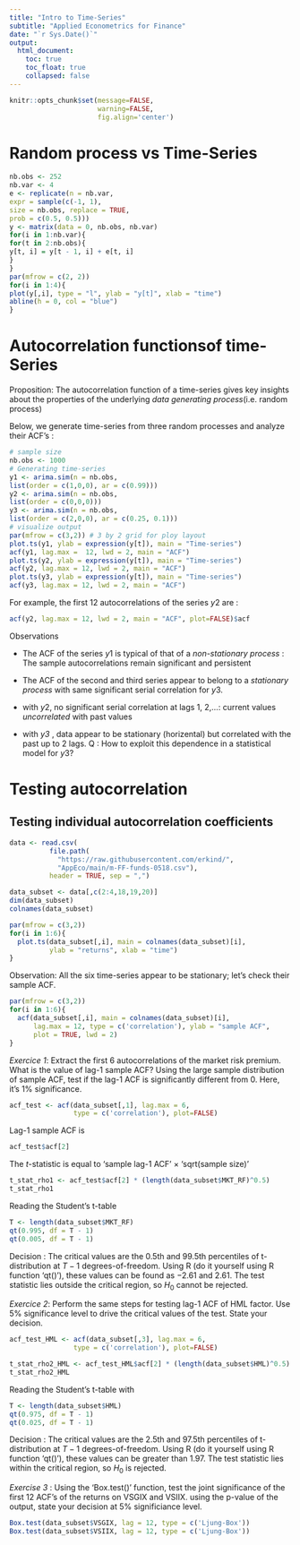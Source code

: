 ---
title: "Intro to Time-Series"
subtitle: "Applied Econometrics for Finance"
date: "`r Sys.Date()`"
output:
  html_document:
    toc: true
    toc_float: true
    collapsed: false
---

```{r setup, include=FALSE}
knitr::opts_chunk$set(message=FALSE,
                      warning=FALSE,
                      fig.align='center')
```
# Random process vs Time-Series

```{r,echo=TRUE, fig.height=6, fig.width=8}
nb.obs <- 252
nb.var <- 4
e <- replicate(n = nb.var,
expr = sample(c(-1, 1),
size = nb.obs, replace = TRUE,
prob = c(0.5, 0.5)))
y <- matrix(data = 0, nb.obs, nb.var)
for(i in 1:nb.var){
for(t in 2:nb.obs){
y[t, i] = y[t - 1, i] + e[t, i]
}
}
par(mfrow = c(2, 2))
for(i in 1:4){
plot(y[,i], type = "l", ylab = "y[t]", xlab = "time")
abline(h = 0, col = "blue")
}

```
# Autocorrelation functionsof time-Series

Proposition: The autocorrelation function of a time-series gives key insights about the properties of the underlying *data generating process*(i.e. random process)

Below, we generate time-series from three random processes and analyze their ACF's :

```{r, fig.height=9, fig.width=8}
# sample size
nb.obs <- 1000
# Generating time-series
y1 <- arima.sim(n = nb.obs,
list(order = c(1,0,0), ar = c(0.99)))
y2 <- arima.sim(n = nb.obs,
list(order = c(0,0,0)))
y3 <- arima.sim(n = nb.obs,
list(order = c(2,0,0), ar = c(0.25, 0.1)))
# visualize output
par(mfrow = c(3,2)) # 3 by 2 grid for ploy layout
plot.ts(y1, ylab = expression(y[t]), main = "Time-series")
acf(y1, lag.max =  12, lwd = 2, main = "ACF")
plot.ts(y2, ylab = expression(y[t]), main = "Time-series")
acf(y2, lag.max = 12, lwd = 2, main = "ACF")
plot.ts(y3, ylab = expression(y[t]), main = "Time-series")
acf(y3, lag.max = 12, lwd = 2, main = "ACF")

```


For example, the first 12 autocorrelations of the series $y2$ are : 
```{r}
acf(y2, lag.max = 12, lwd = 2, main = "ACF", plot=FALSE)$acf
```
Observations

* The ACF of the series $y1$ is typical of that of a *non-stationary process* : The sample autocorrelations remain significant and persistent

* The ACF of the second and third series appear to belong to a *stationary process* with same significant serial correlation for $y3$.

* with $y2$, no significant serial correlation at lags 1, 2,...: current values *uncorrelated* with past values

* with *y3* , data appear to be stationary (horizental) but correlated with the past up to 
2 lags. Q : How to exploit this dependence in a statistical model for $y3$?

# Testing autocorrelation

## Testing individual autocorrelation coefficients 
```{r}
data <- read.csv(
          file.path(
            "https://raw.githubusercontent.com/erkind/",
            "AppEco/main/m-FF-funds-0518.csv"),
          header = TRUE, sep = ",")

```


```{r}
data_subset <- data[,c(2:4,18,19,20)]
dim(data_subset)
colnames(data_subset)
```

```{r,  fig.height=9, fig.width=8}
par(mfrow = c(3,2))
for(i in 1:6){
  plot.ts(data_subset[,i], main = colnames(data_subset)[i],
          ylab = "returns", xlab = "time")  
}
```

Observation: All the six time-series appear to be stationary; let's check their sample ACF.

```{r, fig.height=9, fig.width=8}
par(mfrow = c(3,2))
for(i in 1:6){
  acf(data_subset[,i], main = colnames(data_subset)[i],
      lag.max = 12, type = c('correlation'), ylab = "sample ACF",
      plot = TRUE, lwd = 2)
}
```


*Exercice 1*: Extract the first 6 autocorrelations of the market risk premium. What is
the value of lag-1 sample ACF? Using the large sample distribution of sample ACF, test if
the lag-1 ACF is significantly different from 0. Here, it's 1% significance.
```{r}
acf_test <- acf(data_subset[,1], lag.max = 6,
                type = c('correlation'), plot=FALSE)
```

Lag-1 sample ACF is 
```{r}
acf_test$acf[2]
```
The $t$-statistic is equal to 'sample lag-1 ACF' $\times$ 'sqrt(sample size)'

```{r}
t_stat_rho1 <- acf_test$acf[2] * (length(data_subset$MKT_RF)^0.5)
t_stat_rho1
```
Reading the Student's t-table
```{r}
T <- length(data_subset$MKT_RF)
qt(0.995, df = T - 1)
qt(0.005, df = T - 1)
```


Decision : The critical values are the 0.5th and 99.5th percentiles of t-distribution at
$T -1$ degrees-of-freedom. Using R (do it yourself using R  function 'qt() '), these
values can be found as $-2.61$ and $2.61$. The test statistic lies outside the critical region, so $H_0$ cannot be rejected.

*Exercice 2*: Perform the same steps for testing lag-1 ACF of HML factor. Use 5\% 
significance level to drive the critical values of the test. State your decision.

```{r}
acf_test_HML <- acf(data_subset[,3], lag.max = 6,
                type = c('correlation'), plot=FALSE)
```


```{r}
t_stat_rho2_HML <- acf_test_HML$acf[2] * (length(data_subset$HML)^0.5)
t_stat_rho2_HML
```


Reading the Student's t-table with 

```{r}
T <- length(data_subset$HML)
qt(0.975, df = T - 1)
qt(0.025, df = T - 1)
```
Decision : The critical values are the 2.5th and 97.5th percentiles of t-distribution at
$T -1$ degrees-of-freedom. Using R (do it yourself using R  function 'qt() '), these
values can be greater than $1.97$. The test statistic lies within the critical region, so $H_0$ is rejected.



*Exercise 3* : Using the 'Box.test()' function, test the joint significance of the first 12 ACF's of the returns on VSGIX and VSIIX. using the p-value of the output, state your decision at 5\% significiance level. 


```{r}
Box.test(data_subset$VSGIX, lag = 12, type = c('Ljung-Box'))
Box.test(data_subset$VSIIX, lag = 12, type = c('Ljung-Box'))
```



